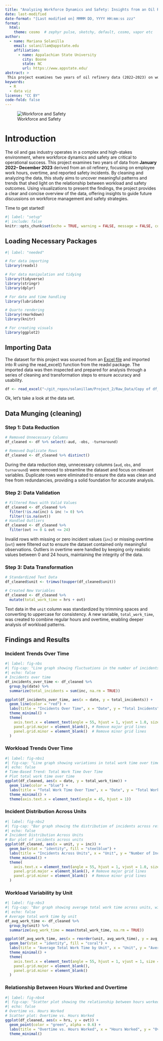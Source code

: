 ```yaml
---
title: "Analyzing Workforce Dynamics and Safety: Insights from an Oil Refinery"
date: last-modified
date-format: "[Last modified on] MMMM DD, YYYY HH:mm:ss zzz"
format: 
  html:
    theme: cosmo  # zephyr pulse, sketchy, default, cosmo, vapor etc
author:
  - name: Mariana Solanilla
    email: solanillam@appstate.edu
    affiliation:
      - name: Appalachian State University
        city: Boone
        state: NC  
        url: https://www.appstate.edu/
abstract: >
 This project examines two years of oil refinery data (2022–2023) on work hours, overtime, and safety incidents, uncovering key trends through data cleaning and visualization to provide insights into workforce dynamics and safety.
keywords:
  - R
  - data viz
license: "CC BY"  
code-fold: false
---
```


![Workforce and Safety](https://mathr.appstate.edu/s/11398e7971f15fbd2e6b2/files/git_repos/solanillam/Project_2/pics/workplace.jpeg)

# Introduction

The oil and gas industry operates in a complex and high-stakes environment, where workforce dynamics and safety are critical to operational success. This project examines two years of data from **January 2022-- December 2023** derived from an oil refinery, focusing on employee work hours, overtime, and reported safety incidents. By cleaning and analyzing the data, this study aims to uncover meaningful patterns and trends that shed light on the relationship between workload and safety outcomes. Using visualizations to present the findings, the project provides a clear and concise overview of the data, offering insights to guide future discussions on workforce management and safety strategies.

Time to get started!

```r
#| label: "setup"
#| include: false
knitr::opts_chunk$set(echo = TRUE, warning = FALSE, message = FALSE, comment = NA, fig.align = "center")
```

## Loading Necessary Packages

```r
#| label: "needed"

# For data importing
library(readxl)

# For data manipulation and tidying
library(tidyverse)
library(stringr)
library(dplyr)

# For date and time handling
library(lubridate)

# Quarto rendering
library(rmarkdown)  
library(knitr)      

# For creating visuals
library(ggplot2)

```

## Importing Data

The dataset for this project was sourced from an [Excel file](https://docs.google.com/spreadsheets/d/11NnYb1Ubl1xM4rzHecbwei9GDXQHKv-5/edit?gid=660108890#gid=660108890) and imported into R using the read_excel() function from the readxl package. The imported data was then inspected and prepared for analysis through a series of cleaning and transformation steps to ensure accuracy and usability.

```r
df <- read_excel("~/git_repos/solanillam/Project_2/Raw_Data/Copy of df_overall_final_V1.xlsx")
```

Ok, let's take a look at the data set.

## Data Munging (cleaning)

### Step 1: Data Reduction

```r
# Removed Unnecessary Columns
df_cleaned <- df %>% select(-aud, -obs, -turnaround)

# Removed Duplicate Rows
df_cleaned <- df_cleaned %>% distinct()
```

During the data reduction step, unnecessary columns (`aud`, `obs`, and `turnaround`) were removed to streamline the dataset and focus on relevant variables. Duplicate rows were eliminated to ensure the data was clean and free from redundancies, providing a solid foundation for accurate analysis.

### Step 2: Data Validation

```r
# Filtered Rows with Valid Values
df_cleaned <- df_cleaned %>%
  filter(!is.na(inc) & inc != 0) %>%
  filter(!is.na(ovt))
# Handled Outliers
df_cleaned <- df_cleaned %>%
  filter(ovt >= 0 & ovt <= 24)
```

Invalid rows with missing or zero incident values (`inc`) or missing overtime (`ovt`) were filtered out to ensure the dataset contained only meaningful observations. Outliers in overtime were handled by keeping only realistic values between 0 and 24 hours, maintaining the integrity of the data.

### Step 3: Data Transformation

```r
# Standardized Text Data
df_cleaned$unit <- trimws(toupper(df_cleaned$unit))

# Created New Variables
df_cleaned <- df_cleaned %>%
  mutate(total_work_time = hrs + ovt)
```

Text data in the `unit` column was standardized by trimming spaces and converting to uppercase for consistency. A new variable, `total_work_time`, was created to combine regular hours and overtime, enabling deeper analysis of workload patterns.

## Findings and Results

### Incident Trends Over Time

```r
#| label: fig-nbs
#| fig-cap: "Line graph showing fluctuations in the number of incidents over time, with the highest spike occurring in early 2024."
#| echo: false
# Incidents over time
df_incidents_over_time <- df_cleaned %>%
  group_by(date) %>%
  summarize(total_incidents = sum(inc, na.rm = TRUE))

ggplot(df_incidents_over_time, aes(x = date, y = total_incidents)) +
  geom_line(color = "red") +
  labs(title = "Incidents Over Time", x = "Date", y = "Total Incidents") +
  theme_minimal() +
  theme(
    axis.text.x = element_text(angle = 55, hjust = 1, vjust = 1.0, size = 8),
    panel.grid.major = element_blank(), # Remove major grid lines
    panel.grid.minor = element_blank()  # Remove minor grid lines
  )
```

### Workload Trends Over Time

```r
#| label: fig-nbs1
#| fig-cap: "Line graph showing variations in total work time over time, with most values ranging between 50 and 150 hours, peaking occasionally throughout 2022 to early 2024."
#| echo: false
# Time-Based Trend: Total Work Time Over Time
# Plot total work time over time
ggplot(df_cleaned, aes(x = date, y = total_work_time)) +
  geom_line(color = "blue") +
  labs(title = "Total Work Time Over Time", x = "Date", y = "Total Work Time (hrs)") +
  theme_minimal() +
  theme(axis.text.x = element_text(angle = 45, hjust = 1))
```

### Incident Distribution Across Units

```r
#| label: fig-nbs2
#| fig-cap: "Bar graph showing the distribution of incidents across refinery units, with GBR-OMCC-FIELD reporting the highest number of incidents."
#| echo: false
# Incident Distribution Across Units
# Bar plot of incidents across units
ggplot(df_cleaned, aes(x = unit, y = inc)) +
  geom_bar(stat = "identity", fill = "steelblue") +
  labs(title = "Incidents Across Units", x = "Unit", y = "Number of Incidents") +
  theme_minimal() +
  theme(
    axis.text.x = element_text(angle = 55, hjust = 1, vjust = 1.0, size = 8),
    panel.grid.major = element_blank(), # Remove major grid lines
    panel.grid.minor = element_blank()  # Remove minor grid lines
  )
```

### Workload Variability by Unit

```r
#| label: fig-nbs3
#| fig-cap: "Bar graph showing average total work time across units, with the highest averages recorded in GBR-OMCC-FIELD and GBR-CHEMICALS units."
#| echo: false
# Average total work time by unit
df_avg_work_time <- df_cleaned %>%
  group_by(unit) %>%
  summarize(avg_work_time = mean(total_work_time, na.rm = TRUE))

ggplot(df_avg_work_time, aes(x = reorder(unit, avg_work_time), y = avg_work_time)) +
  geom_bar(stat = "identity", fill = "coral") +
  labs(title = "Average Total Work Time by Unit", x = "Unit", y = "Average Work Time (hrs)") +
  theme_minimal() +
  theme(
    axis.text.x = element_text(angle = 55, hjust = 1, vjust = 1, size = 8), # Ensures angled text
    panel.grid.major = element_blank(),
    panel.grid.minor = element_blank()
  )
```

### Relationship Between Hours Worked and Overtime

```r
#| label: fig-nbs4
#| fig-cap: "Scatter plot showing the relationship between hours worked and overtime, with a positive correlation evident as higher regular hours often coincide with higher overtime."
#| echo: false
# Overtime vs. Hours Worked
# Scatter plot: Overtime vs. Hours Worked
ggplot(df_cleaned, aes(x = hrs, y = ovt)) +
  geom_point(color = "green", alpha = 0.6) +
  labs(title = "Overtime vs. Hours Worked", x = "Hours Worked", y = "Overtime (hrs)") +
  theme_minimal()

```
